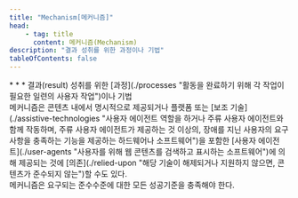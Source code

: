```yaml
---
title: "Mechanism[메커니즘]"
head:
    - tag: title
      content: 메커니즘(Mechanism)
description: "결과 성취를 위한 과정이나 기법"
tableOfContents: false
---
```


<Badge text="WCAG2" variant="note" size="large" />
* * *
결과(<span lang="en">result</span>) 성취를 위한 [과정](./processes "활동을 완료하기 위해 각 작업이 필요한 일련의 사용자 작업")이나 기법


<Aside title="참고 1">
메커니즘은 콘텐츠 내에서 명시적으로 제공되거나 플랫폼 또는 [보조 기술](./assistive-technologies "사용자 에이전트 역할을 하거나 주류 사용자 에이전트와 함께 작동하며, 주류 사용자 에이전트가 제공하는 것 이상의, 장애를 지닌 사용자의 요구사항을 충족하는 기능을 제공하는 하드웨어나 소프트웨어")을 포함한 [사용자 에이전트](./user-agents "사용자를 위해 웹 콘텐츠를 검색하고 표시하는 소프트웨어")에 의해 제공되는 것에 [의존](./relied-upon "해당 기술이 해제되거나 지원하지 않으면, 콘텐츠가 준수되지 않는")할 수도 있다.
</Aside>

<Aside title="참고 2">
메커니즘은 요구되는 준수수준에 대한 모든 성공기준을 충족해야 한다.
</Aside>
